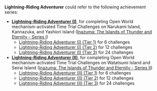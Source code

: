 {{Disambiguation}}

'''Lightning-Riding Adventurer''' could refer to the following achievement series:
* '''[[Lightning-Riding Adventurer (I)]]''', for completing Open World mechanism-activated Time Trial Challenges on Narukami Island, Kannazuka, and Yashiori Island ([[Inazuma: The Islands of Thunder and Eternity - Series I]])
** [[Lightning-Riding Adventurer (I) (Tier 1)]] for 6 challenges
** [[Lightning-Riding Adventurer (I) (Tier 2)]] for 12 challenges
** [[Lightning-Riding Adventurer (I) (Tier 3)]] for 24 challenges
* '''[[Lightning-Riding Adventurer (II)]]''', for completing Open World mechanism-activated Time Trial Challenges on Watatsumi Island and Seirai Island ([[Inazuma: The Islands of Thunder and Eternity - Series II]])
** [[Lightning-Riding Adventurer (II) (Tier 1)]] for 6 challenges
** [[Lightning-Riding Adventurer (II) (Tier 2)]] for 12 challenges
** [[Lightning-Riding Adventurer (II) (Tier 3)]] for 24 challenges
